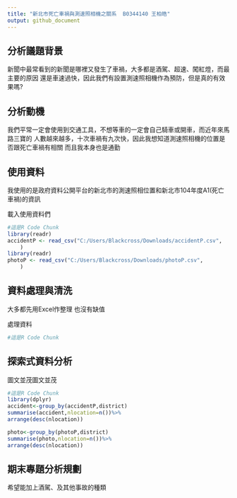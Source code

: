 ```yaml
---
title: "新北市死亡車禍與測速照相機之關系  B0344140 王柏晧"
output: github_document
---
```



## 分析議題背景
新聞中最常看到的新聞是哪裡又發生了車禍，大多都是酒駕、超速、闖紅燈，而最主要的原因
還是車速過快，因此我們有設置測速照相機作為預防，但是真的有效果嗎?

## 分析動機
我們平常一定會使用到交通工具，不想等車的一定會自己騎車或開車，而近年來馬路三寶的
人數越來越多，十次車禍有九次快，因此我想知道測速照相機的位置是否跟死亡車禍有相關
而且我本身也是通勤

## 使用資料
我使用的是政府資料公開平台的新北市的測速照相位置和新北市104年度A1(死亡車禍)的資訊

載入使用資料們
```r
#這是R Code Chunk
library(readr)
accidentP <- read_csv("C:/Users/Blackcross/Downloads/accidentP.csv", 
    )
library(readr)
photoP <- read_csv("C:/Users/Blackcross/Downloads/photoP.csv", 
    )
```

## 資料處理與清洗
大多都先用Excel作整理
也沒有缺值

處理資料
```r
#這是R Code Chunk

```

## 探索式資料分析
圖文並茂圖文並茂
```r
#這是R Code Chunk
library(dplyr)
accident<-group_by(accidentP,district)
summarise(accident,nlocation=n())%>%
arrange(desc(nlocation))

photo<-group_by(photoP,district)
summarise(photo,nlocation=n())%>%
arrange(desc(nlocation))
```

## 期末專題分析規劃
希望能加上酒駕、及其他事故的種類
